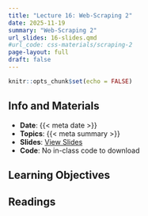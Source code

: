 ```yaml
---
title: "Lecture 16: Web-Scraping 2"
date: 2025-11-19
summary: "Web-Scraping 2"
url_slides: 16-slides.qmd
#url_code: css-materials/scraping-2
page-layout: full
draft: false
---
```


```r
knitr::opts_chunk$set(echo = FALSE)
```

## Info and Materials

* **Date**: {{< meta date >}}
* **Topics**: {{< meta summary >}}
* **Slides**: [View Slides]({{< meta url_slides >}})
* **Code**: No in-class code to download


## Learning Objectives


## Readings
